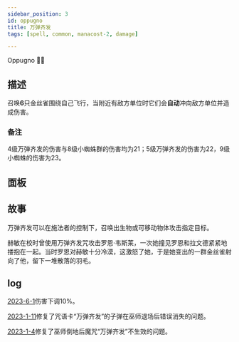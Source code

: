 ```yaml
---
sidebar_position: 3
id: oppugno
title: 万弹齐发
tags: [spell, common, manacost-2, damage]

---
```


Oppugno 🤙🐤

<!--truncate-->



<CardBasics cardKey={id}/>


## 描述
召唤**6**只金丝雀围绕自己飞行，当附近有敌方单位时它们会**自动**冲向敌方单位并造成伤害。

### 备注

4级万弹齐发的伤害与8级小蜘蛛群的伤害均为21；5级万弹齐发的伤害为22，9级小蜘蛛的伤害为23。

## 面板


<LevelComponent/>


<CardDynamicTable cardKey={id}/>


<CardComplexTable cardKey={id}/>


## 故事

万弹齐发可以在施法者的控制下，召唤出生物或可移动物体攻击指定目标。

赫敏在校时曾使用万弹齐发咒攻击罗恩·韦斯莱，一次她撞见罗恩和拉文德紧紧地搂抱在一起。当时罗恩对赫敏十分冷漠，这激怒了她，于是她变出的一群金丝雀射向了他，留下一堆散落的羽毛。

## log

[2023-6-1](/blog/230601-update-annc#adjustment)伤害下调10%。

[2023-1-11](/blog/230111-update-annc#fix)修复了咒语卡“万弹齐发”的子弹在巫师退场后错误消失的问题。

[2023-1-4](/blog/230104-update-annc#fix)修复了巫师倒地后魔咒“万弹齐发”不生效的问题。

